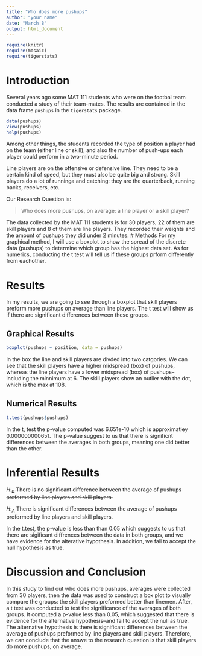 ```yaml
---
title: "Who does more pushups"
author: "your name"
date: "March 8"
output: html_document
---
```


```r
require(knitr)
require(mosaic)
require(tigerstats)
```
<!-- We recommend you use git branches -- create a separate branch for each major section i.e. Introduction, Methods, Results, Inferential Results, and Discussion and Conclusions - leave the YAML block untouched until the final merge where you put in your own name !-->

# Introduction

Several years ago some MAT 111 students who were on the footbal team conducted a study of their team-mates.  The results are contained in the data frame `pushups` in the `tigerstats` package.

```r
data(pushups)
View(pushups)
help(pushups)
```

Among other things, the students recorded the type of position a player had on the team (either line or skill), and also the number of push-ups each player could perform in a two-minute period.

Line players are on the offensive or defensive line.  They need to be a certain kind of speed, but they must also be quite big and strong.  Skill players do a lot of runninga and catching:  they are the quarterback, running backs, receivers, etc.

Our Research Question is:

  >Who does more pushups, on average: a line player or a skill player?

The data collected by the MAT 111 students is for 30 players, 22 of them are skill players and 8 of them are line players. They recorded their weights and the amount of pushups they did under 2 minutes.
# Methods
<!--Decide on your methods:  use "variable analysis" or other appropriate descriptors.  Make sure to choose at least one graphical method and at least one numerical method.!-->
For my graphical method, I will use a boxplot to show the spread of the discrete data (pushups) to determine which group has the highest data set. As for numerics, conducting the t test will tell us if these groups prform differently from eachother.





# Results
<!--You have both graphical and numerical methods, so you will have both graphical and numerical results to consider.!-->
In my results, we are going to see through a boxplot that skill players preform more pushups on average than line players. The t test will show us if there are significant differences between these groups. 

## Graphical Results
<!--Your graph should have a good title, and axes should be labled as needed.  Discuss your graphical results, showing how they answer the research question.  Use specific features of the graph in your discussion.!-->
```r
boxplot(pushups ~ position, data = pushups)
```

In the box the line and skill players are divded into two catgories. We can see that the skill players have a higher midspread (box) of pushups, whereas the line players have a lower midspread (box) of pushups--including the minnimum at 6. The skill players show an outlier with the dot, which is the max at 108.

## Numerical Results
<!--Numerical results go here. Use the numerical results to describe the patterns if any that exist in the data as focused toward the research question!-->
```r
t.test(pushups$pushups)
```

In the t, test the p-value computed was 6.651e-10 which is approximatley 0.000000000651. The p-value suggest to us that there is significnt differences between the averages in both groups, meaning one did better than the other.

# Inferential Results
<!--State hypothesis clearly.  Make sure your discussion of the inferential test covers all the aspects that the test output produces, such as test statistic, p-value etc.  Make a decision about the null hypothesis, explain the assumptions on which the selected test/procedure was based, and why the chosen procedure satisfys the assumptions and is appropriate to answer the research question!-->

<strike>$H:_0$ There is no significant difference between the average of pushups preformed by line players and skill players.</strike>

$H:_A$ There is significant differences between the average of pushups preformed by line players and skill players.

In the t.test, the p-value is less than than 0.05 which suggests to us that there are sigificant diffrences between the data in both groups, and we have evidence for the alterative hypothesis. In addition, we fail to accept the null hypothesis as true. 

# Discussion and Conclusion
<!--State your overall conclusion.  This is also a good place to mention other Research Questions that came to mind as you were carrying out this study.!-->

In this study to find out who does more pushups, averages were collected from 30 players, then the data was used to construct a box plot to visually compare the groups: the skill players preformed better than linemen. After, a t test was conducted to test the significance of the averages of both groups. It computed a p-value less than 0.05, which suggested that there is evidence for the alternative hypothesis--and fail to accept the null as true. The alternative hypothesis is there is significant differences between the average of pushups preformed by line players and skill players. Therefore, we can conclude that the answe to the research question is that skill players do more pushups, on average.
